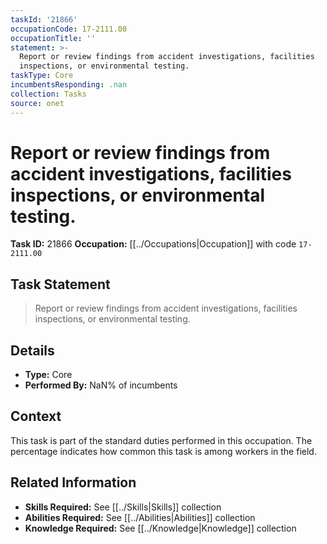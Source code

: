 ```yaml
---
taskId: '21866'
occupationCode: 17-2111.00
occupationTitle: ''
statement: >-
  Report or review findings from accident investigations, facilities
  inspections, or environmental testing.
taskType: Core
incumbentsResponding: .nan
collection: Tasks
source: onet
---
```

# Report or review findings from accident investigations, facilities inspections, or environmental testing.

**Task ID:** 21866
**Occupation:** [[../Occupations|Occupation]] with code `17-2111.00`

## Task Statement

> Report or review findings from accident investigations, facilities inspections, or environmental testing.

## Details

- **Type:** Core
- **Performed By:** NaN% of incumbents

## Context

This task is part of the standard duties performed in this occupation. The percentage indicates how common this task is among workers in the field.

## Related Information

- **Skills Required:** See [[../Skills|Skills]] collection
- **Abilities Required:** See [[../Abilities|Abilities]] collection
- **Knowledge Required:** See [[../Knowledge|Knowledge]] collection
